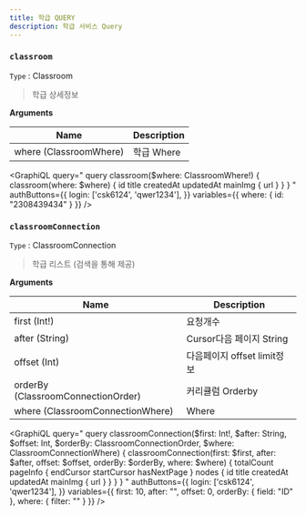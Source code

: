 ```yaml
---
title: 학급 QUERY
description: 학급 서비스 Query
---
```




### `classroom`
`Type` : <Link to="/object/classroom/#Classroom/">Classroom</Link>

> 학급 상세정보

**Arguments**

| Name | Description |
| -------- | -------- | 
| where  (<Link to="/input/classroom/#ClassroomWhere">ClassroomWhere</Link>)  | 학급 Where  | 

<GraphiQL
  query="
    query classroom($where: ClassroomWhere!) {
      classroom(where: $where) {
        id
        title
        createdAt
        updatedAt
        mainImg {
            url
        }
      }
    }
  "
  authButtons={{
    login: ['csk6124', 'qwer1234'],
  }}
  variables={{
    where: {
      id: "2308439434"
    }
  }}
/>



### `classroomConnection`
`Type` : <Link to="/object/classroom/#ClassroomConnection/">ClassroomConnection</Link>

> 학급 리스트 (검색을 통해 제공)

**Arguments**

| Name | Description |
| -------- | -------- | 
| first (Int!)  | 요청개수   | 
| after (String) | Cursor다음 페이지 String | 
| offset (Int) | 다음페이지 offset limit정보 |
| orderBy (<Link to="/input/classroom/#ClassroomConnectionOrder">ClassroomConnectionOrder</Link>)  | 커리큘럼 Orderby  | 
| where  (<Link to="/input/classroom/#ClassroomConnectionWhere">ClassroomConnectionWhere</Link>)  |  Where  | 

<GraphiQL
  query="
    query classroomConnection($first: Int!, $after: String, $offset: Int, $orderBy: ClassroomConnectionOrder, $where: ClassroomConnectionWhere) {
      classroomConnection(first: $first, after: $after, offset: $offset, orderBy: $orderBy, where: $where) {
        totalCount
        pageInfo {
            endCursor
            startCursor
            hasNextPage
        }
        nodes {
          id
            title
            createdAt
            updatedAt
            mainImg {
                url
            }
        }
      }
    }
  "
  authButtons={{
    login: ['csk6124', 'qwer1234'],
  }}
  variables={{
    first: 10,
    after: "",
    offset: 0,
    orderBy: {
      field: "ID"
    },
    where: {
      filter: ""
    }
  }}
/>

